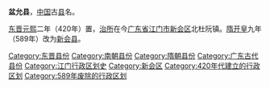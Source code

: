 '''盆允县'''，[[中国|中国]]古[[县|县]]名。

[[东晋|东晋]][[元熙_(晉)|元熙]]二年（420年）置，[[治所|治所]]在今[[广东省|广东省]][[江门市|江门市]][[新会区|新会区]]北杜阮镇。[[隋朝|隋]][[开皇|开皇]]九年（589年）改为[[新会县|新会县]]。

{{广东行政区划小作品}}
{{DEFAULTSORT:P}}
[[Category:东晋县份|Category:东晋县份]]
[[Category:南朝县份|Category:南朝县份]]
[[Category:隋朝县份|Category:隋朝县份]]
[[Category:广东古代县份|Category:广东古代县份]]
[[Category:江门行政区划史|Category:江门行政区划史]]
[[Category:新会区|Category:新会区]]
[[Category:420年代建立的行政区划|Category:420年代建立的行政区划]]
[[Category:589年废除的行政区划|Category:589年废除的行政区划]]